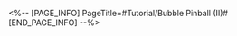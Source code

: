<%-- [PAGE_INFO]
PageTitle=#Tutorial/Bubble Pinball (II)#
[END_PAGE_INFO] --%>
{{Tutorial
|sort      = 606701
|title     = Bubble Pinball (II)
|subtitle  = 
|type      = Adventure
|about     = 
|image1    = Tutorial Bubble Pinball (II) 1.png{{subst:void|<!--$UPLOAD:<<SpriteOutput/TutorialPic/TutorialPage_606701.png>-<Tutorial Bubble Pinball (II) 1.png>>}}
|text1     = When multiple pinball machines exist, you can first fire the shot to another pinball machine as an {{Color|h|nobold=1|interchange stop}}, then finally to the last pinball machine as the eventual destination.
}}